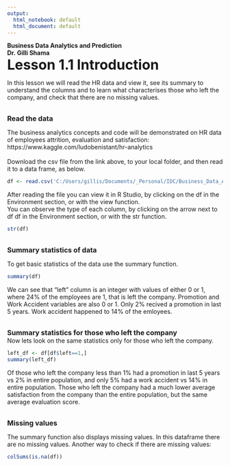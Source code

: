 ---
output:
  html_notebook: default
  html_document: default
---
<b>
Business Data Analytics and Prediction</br>
Dr. Gilli Shama </br>
<font size=6>Lesson 1.1 Introduction </font></br>
 </b>
 
In this lesson we will read the HR data and view it, see its summary to understand the columns and to learn what characterises those who left the company, and check that there are no missing values.
 
<b> </br> <font size=3>Read the data </font></br> </b> 

The business analytics concepts and code will be demonstrated on HR data of employees attrition, evaluation and satisfaction: https://www.kaggle.com/ludobenistant/hr-analytics  
</br>
Download the csv file from the link above, to your local folder, and then read it to a data frame, as below.


```{r}
df <- read.csv('C:/Users/gillis/Documents/_Personal/IDC/Business_Data_Analytics/human-resources-analytics/HR_comma_sep.csv') # Change this path to your downloaded file
```

After reading the file you can view it in R Studio, by clicking on the df in the Environment section, or with the view function. 
</br>
You can observe the type of each column, by clicking on the arrow next to df df in the Environment section, or with the str function.
```{r}
str(df)
```

<b> </br> <font size=3>Summary statistics of data </font></br> </b> 

To get basic statistics of the data use the summary function.

```{r}
summary(df)
```
We can see that "left" column is an integer with values of either 0 or 1, where 24% of the employees are 1, that is left the company.
Promotion and Work Accident variables are also 0 or 1. Only 2% recived a promotion in last 5 years. Work accident happened to 14% of the emloyees. 

<b> </br> <font size=3>Summary statistics for those who left the company </font></br> </b> 
Now lets look on the same statistics only for those who left the company.
```{r}
left_df <- df[df$left==1,]
summary(left_df)
```

Of those who left the company less than 1% had a promotion in last 5 years vs 2% in entire population, and only 5% had a work accident vs 14% in entire population. Those who left the company had a much lower average satisfaction from the company than the entire population, but the same average evaluation score.

<b> </br> <font size=3>Missing values </font></br> </b> 


The summary function also displays missing values. In this dataframe there are no missing values. Another way to check if there are missing values:
```{r}
colSums(is.na(df))
```

